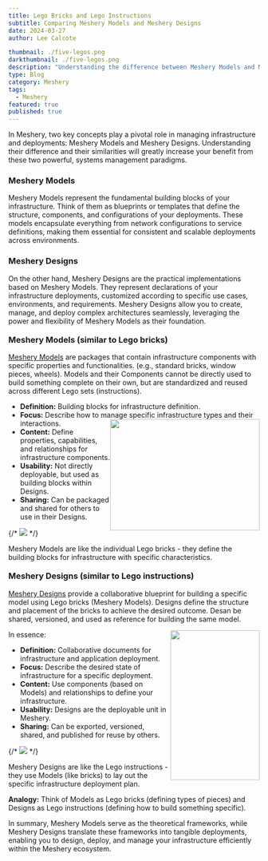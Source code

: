 ---
title: Lego Bricks and Lego Instructions
subtitle: Comparing Meshery Models and Meshery Designs
date: 2024-03-27
author: Lee Calcote

thumbnail: ./five-legos.png
darkthumbnail: ./five-legos.png
description: "Understanding the difference between Meshery Models and Meshery Designs"
type: Blog
category: Meshery
tags:
  - Meshery
featured: true
published: true
---


<BlogWrapper>

<div class="intro"><p>
In Meshery, two key concepts play a pivotal role in managing infrastructure and deployments: Meshery Models and Meshery Designs. Understanding their difference and their similarities will greatly increase your benefit from these two powerful, systems management paradigms.
</p></div>

### Meshery Models

Meshery Models represent the fundamental building blocks of your infrastructure. Think of them as blueprints or templates that define the structure, components, and configurations of your deployments. These models encapsulate everything from network configurations to service definitions, making them essential for consistent and scalable deployments across environments.

### Meshery Designs

On the other hand, Meshery Designs are the practical implementations based on Meshery Models. They represent declarations of your infrastructure deployments, customized according to specific use cases, environments, and requirements. Meshery Designs allow you to create, manage, and deploy complex architectures seamlessly, leveraging the power and flexibility of Meshery Models as their foundation.


<h3 style="margin-top:1.2rem;"><strong>Meshery Models (similar to Lego bricks)</strong></h3>

<p><a href="https://docs.meshery.io/concepts/logical/models" target="_blank">Meshery Models</a> are packages that contain infrastructure components with specific properties and functionalities. (e.g., standard bricks, window pieces, wheels). Models and their Components cannot be directly used to build something complete on their own, but are standardized and reused across different Lego sets (instructions).</p>

<ul>
	<li><strong>Definition:</strong>&nbsp;Building blocks for infrastructure definition.</li>
	<li><strong>Focus:</strong>&nbsp;Describe how to manage specific infrastructure types and their <img data-file-id="2445161" height="223" src="https://mcusercontent.com/6b50be5aea3dfe1fd4c041d80/images/ec436aaa-30b7-5f54-5f5e-f26846dd662b.png" style="border: 0px; width: 300px; height: 223px; margin: 0px; float: right;" width="300" />interactions.</li>
	<li><strong>Content:</strong>&nbsp;Define properties, capabilities, and relationships for infrastructure components.</li>
	<li><strong>Usability:</strong>&nbsp;Not directly deployable, but used as building blocks within Designs.</li>
	<li><strong>Sharing:</strong>&nbsp;Can be packaged and shared for others to use in their Designs.</li>
</ul>
{/* <img src={FiveLegos}></img> */}
<p>Meshery Models are like the individual Lego bricks - they define the building blocks for infrastructure with specific characteristics.</p>

<h3 style="margin-top:1.2rem;"><strong>Meshery Designs (similar to Lego instructions)</strong></h3>

<p><a href="https://docs.meshery.io/concepts/logical/designs" target="_blank">Meshery Designs</a> provide a collaborative blueprint for building a specific model using Lego bricks (Meshery Models). Designs define the structure and placement of the bricks to achieve the desired outcome. Desan be shared, versioned, and used as reference for building the same model.</p>
In essence:<img data-file-id="2445165" height="300" src="https://mcusercontent.com/6b50be5aea3dfe1fd4c041d80/images/47ac315e-296e-0447-c094-57e2f16495f2.png" style="border: 0px; width: 179px; height: 300px; margin: 0px; float: right;" width="179" />
<ul>
	<li><strong>Definition:</strong>&nbsp;Collaborative documents for infrastructure and application deployment.</li>
	<li><strong>Focus:</strong>&nbsp;Describe the desired state of infrastructure for a specific deployment.</li>
	<li><strong>Content:</strong>&nbsp;Use components (based on Models) and relationships to define your infrastructure.</li>
	<li><strong>Usability:</strong>&nbsp;Designs are the deployable unit in Meshery.</li>
	<li><strong>Sharing:</strong>&nbsp;Can be exported, versioned, shared, and published for reuse by others.</li>
</ul>
{/* <img src={FiveInstructions} class="img-right"></img> */}
<p>Meshery Designs are like the Lego instructions - they use Models (like bricks) to lay out the specific infrastructure deployment plan.</p>

<p><strong>Analogy:</strong> Think of Models as Lego bricks (defining types of pieces) and Designs as Lego instructions (defining how to build something specific).</p> In summary, Meshery Models serve as the theoretical frameworks, while Meshery Designs translate these frameworks into tangible deployments, enabling you to design, deploy, and manage your infrastructure efficiently within the Meshery ecosystem.

</BlogWrapper>
